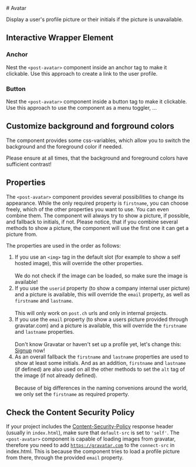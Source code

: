 
<Meta of={AvatarPictureStories} />

<div className="docs-title">
  # Avatar

  <link-design of={JSON.stringify(AvatarPictureStories)}></link-design>
</div>

<div className="lead">
  Display a user's profile picture or their initials if the picture is unavailable.
</div>

<Canvas of={AvatarPictureStories.Default} sourceState="shown" />
<Controls of={AvatarPictureStories.Default} />

## Interactive Wrapper Element

### Anchor

Nest the `<post-avatar>` component inside an anchor tag to make it clickable.
Use this approach to create a link to the user profile.

<Canvas of={AvatarPictureStories.AnchorWrapped} sourceState="shown" />

### Button

Nest the `<post-avatar>` component inside a button tag to make it clickable.
Use this approach to use the component as a menu toggler, ...

<Canvas of={AvatarPictureStories.ButtonWrapped} sourceState="shown" />

## Customize background and forground colors

The component provides some css-variables, which allow you to switch the background and the foreground color if needed.

<post-banner type="warning" data-size="md">
  Please ensure at all times, that the background and foreground colors have sufficient contrast!
</post-banner>

<Source code={AvatarSample} language="scss" />

## Properties

The `<post-avatar>` component provides several possibilities to change its appearance. While the only required property is `firstname`, you can choose freely, which of the other properties you want to use. You can even combine them. The component will always try to show a picture, if possible, and fallback to initials, if not.
Please notice, that if you combine several methods to show a picture, the component will use the first one it can get a picture from.

The properties are used in the order as follows:

1. If you use an `<img>` tag in the default slot (for example to show a self hosted image), this will override the other properties.<br/><br/>
   <post-banner data-size="md" class="mb-16">
     We do not check if the image can be loaded, so make sure the image is available!
   </post-banner>
2. If you use the `userid` property (to show a company internal user picture) and a picture is available, this will override the `email` property, as well as `firstname` and `lastname`.<br/><br/>
   <post-banner data-size="md" class="mb-16">
     This will only work on `post.ch` urls and only in internal projects.
   </post-banner>
3. If you use the `email` property (to show a users picture provided through gravatar.com) and a picture is available, this will override the `firstname` and `lastname` properties.<br/><br/>
   <post-banner data-size="md" class="mb-16">
     Don't know Gravatar or haven't set up a profile yet, let's change this:
     [Signup](https://gravatar.com) now!
   </post-banner>
4. As an overall fallback the `firstname` and `lastname` properties are used to show at least some initials. And as an addition, `firstname` and `lastname` (if defined) are also used on all the other methods to set the `alt` tag of the image (if not already defined).<br/><br/>
   <post-banner data-size="md" class="mb-16">
     Because of big differences in the naming convenions around the world, we only set the
     `firstname` as required property.
   </post-banner>

## Check the Content Security Policy

If your project includes the <a href="https://developer.mozilla.org/en-US/docs/Web/HTTP/Headers/Content-Security-Policy">Content-Security-Policy</a> response header (usually in `index.html`),
make sure that `default-src` is set to `'self'`. The `<post-avatar>` component is capable of loading images from gravatar, therefore you need to add [`https://gravatar.com`](https://gravatar.com/) to the `connect-src` in index.html. This is because the component tries to load a profile picture from there, through the provided `email` property.
